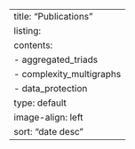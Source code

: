 ---
title: "Publications"
listing:
  contents: 
    - aggregated_triads
    - complexity_multigraphs
    - data_protection
  type: default
  image-align: left
  sort: "date desc"
---